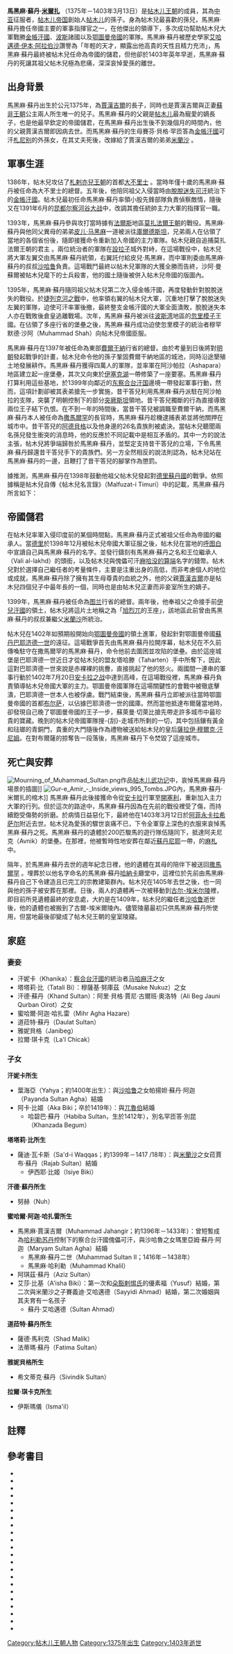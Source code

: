 {{Infobox royalty
|image = Wedding of Timurid Princes.png
|caption =馬黑麻·蘇丹與其弟[[皮儿·马黑麻|皮儿·马黑麻]]以及叔叔[[沙哈鲁|沙哈鲁]]三人成婚的婚禮慶典場景
|name =馬黑麻·蘇丹·米爾扎
|title = 帖木兒帝國王子
|birth_date      = 1375年
|birth_place     = 
|death_date      = {{death date and age|1403|3|13|1375|df=y}}
|death_place     = 今[[土耳其|土耳其]][[阿菲永卡拉希萨尔|阿菲永卡拉希萨尔]]附近
|place of burial= 今[[乌兹别克斯坦|烏茲別克]][[撒馬爾罕|撒馬爾罕]]的[[古尔-埃米尔陵|古尔-埃米尔陵]]
|spouse           = 
|issue = [[馬黑麻·蘇丹#家庭|見下文]]
|full name       = 馬黑麻·蘇丹·米爾扎
|house           = [[帖木儿王朝|帖木儿王朝]]
|father          = [[贾汉吉尔_(帖木儿之子)|賈漢吉爾]]
|mother          = {{le|賽芬·貝格·罕匝答|Sevin Beg Khanzada}}
|religion        = [[伊斯兰教|伊斯兰教]]
}}
'''馬黑麻·蘇丹·[[米爾扎|米爾扎]]''' （1375年－1403年3月13日）是[[帖木儿王朝|帖木儿王朝]]的成員，其為[[中亚|中亚]]征服者，[[帖木儿帝国|帖木儿帝国]]創始人[[帖木儿|帖木儿]]的孫子。身為帖木兒最喜歡的孫兒，馬黑麻·蘇丹擔任帝國主要的軍事指揮官之一，在他傑出的領導下，多次成功幫助帖木兒大軍戰勝[[金帳汗國|金帳汗國]]、[[波斯|波斯]]諸國以及[[鄂圖曼帝國|鄂圖曼帝國]]的軍隊。馬黑麻·蘇丹被歷史學家[[艾哈邁德·伊本·阿拉伯沙|艾哈邁德·伊本·阿拉伯沙]]讚譽為「年輕的天才，顯露出他高貴的天性且精力充沛」{{sfnp|ibn Arabshah|1936|p=31}}，馬黑麻·蘇丹最終被帖木兒任命為帝國的儲君，但他卻於1403年英年早逝，馬黑麻·蘇丹的死讓其祖父帖木兒極為悲痛，深深哀悼愛孫的離世。

==出身背景==
馬黑麻·蘇丹出生於公元1375年，為[[贾汉吉尔_(帖木儿之子)|賈漢吉爾]]的長子，同時也是賈漢吉爾與正妻[[蘇非王朝|蘇非王朝]]公主{{le|賽芬·貝格·罕匝答|Sevin Beg Khanzada}}兩人所生唯一的兒子{{sfnp|Woods|1991|p=17}}。馬黑麻·蘇丹的父親是[[帖木儿|帖木儿]]最為寵愛的嫡長子，也是他最早欽定的帝國儲君，在馬黑麻·蘇丹出生後不到幾個月的時間內，他的父親賈漢吉爾即因病去世{{sfnp|Marefat|1991|p=238}}{{sfnp|Woods|1990|p=112}}。而馬黑麻·蘇丹的生母賽芬·貝格·罕匝答為[[金帳汗國|金帳汗國]]可汗[[札尼别|札尼别]]的外孫女，在其丈夫死後，改嫁給了賈漢吉爾的弟弟[[米蘭沙|米蘭沙]] {{sfnp|Woods|1990|p=113}}{{sfnp|Karomatov|2001|p=57}}。

==軍事生涯==
1386年，帖木兒攻佔了[[札剌亦兒王朝|札剌亦兒王朝]]的首都[[大不里士|大不里士]] {{sfnp|Pfeiffer|2013|p=345}}。當時年僅十歲的馬黑麻·蘇丹被任命為大不里士的總督{{sfnp|Jamaluddin|1995|p=84}}。五年後，他陪同祖父入侵當時由[[脫脫迷失|脫脫迷失]][[可汗|可汗]]統治下的[[金帳汗國|金帳汗國]]。帖木兒最初任命馬黑麻·蘇丹率領小股先鋒部隊負責偵察敵情，隨後又在1391年6月的[[昆都尔察河谷大战|昆都尔察河谷大战]]中，改調其擔任統帥主力大軍的指揮官一職{{sfnp|Marozzi|2012|pp=184–87}}。

1393年，馬黑麻·蘇丹參與攻打當時據有[[法爾斯省|法爾斯]]地區[[莫扎法爾王朝|莫扎法爾王朝]]的戰役。馬黑麻·蘇丹與他同父異母的弟弟[[皮儿·马黑麻|皮儿·马黑麻]]一道被派往[[庫爾德斯坦|庫爾德斯坦]]，兄弟兩人在佔領了當地的各個省份後，隨即接獲命令重新加入帝國的主力軍隊{{sfnp|Qazvini|1913|p=205}}{{sfnp|Yazdī|2008|p=180}}。帖木兒親自追捕莫扎法爾王朝的君主{{le|沙阿·曼蘇爾|Shah Mansur (Muzaffarid)}} {{sfnp|Lamb|1913|p=180}}。兩位統治者的軍隊在[[設拉子|設拉子]]城外對峙，在這場戰役中，帖木兒將大軍左翼交由馬黑麻·蘇丹統領，右翼託付給皮兒·馬黑麻，而中軍則委由馬黑麻·蘇丹的叔叔[[沙哈鲁|沙哈鲁]]負責。這場戰鬥最終以帖木兒軍隊的大獲全勝而告終，沙阿·曼蘇爾被帖木兒麾下的士兵殺害，他的國土隨後被併入帖木兒帝國的版圖內{{sfnp|Qazvini|1913|pp=205-06}}。

1395年，馬黑麻·蘇丹隨同祖父帖木兒第二次入侵金帳汗國，再度發動針對脫脫迷失的戰役。於[[捷列克河之戰|捷列克河之戰]]中，他率領右翼的帖木兒大軍，沉重地打擊了脫脫迷失左翼的軍隊，迫使可汗率軍後撤，最終整支金帳汗國的大軍全面潰敗，脫脫迷失本人亦在戰敗後倉皇逃離戰場{{sfnp|Marozzi|2012|pp=196}}。次年，馬黑麻·蘇丹被派往[[波斯湾|波斯湾]]地區的[[忽里模子|忽里模子]]王國。在佔領了多座行省的堡壘之後，馬黑麻·蘇丹成功迫使忽里模子的統治者穆罕默德·沙阿（Muhammad Shah）向帖木兒帝國臣服{{sfnp|Habib|Nizami|1970|p=118}}。

馬黑麻·蘇丹在1397年被任命為東部[[费尔干纳盆地|費爾干納]]行省的總督。由於考量到日後將對[[明朝|明朝]]發起戰爭的計畫，帖木兒命令他的孫子鞏固費爾干納地區的城池，同時沿途墾殖土地發展耕作{{sfnp|Jamaluddin|1995|p=84}}。馬黑麻·蘇丹獲得四萬人的軍隊，並率軍在阿沙帕拉（Ashapara）地區建立起一座堡壘，其次又向東於[[伊塞克湖|伊塞克湖]]一帶修築了一座要塞。馬黑麻·蘇丹打算利用這些基地，於1399年向鄰近的[[东察合台汗国|东察合台汗国]]邊境一帶發起軍事行動，然而，這項計劃卻被其表弟{{le|昔干答兒|Iskandar (Timurid dynasty)}}搶先一步實施，昔干答兒利用馬黑麻·蘇丹派駐在阿沙帕拉的支隊，突襲了明朝控制下的部分[[突厥斯坦|突厥斯坦]]領地。昔干答兒獨斷的行為直接導致兩位王子結下仇恨{{sfnp|Barthold|1963|p=51}}。在不到一年的時間後，當昔干答兒被調職至費爾干納，而馬黑麻·蘇丹本人被任命為[[撒馬爾罕|撒馬爾罕]]的長官時，馬黑麻·蘇丹趁機逮捕表弟並將他關押在城市中。昔干答兒的[[阿德貝格|阿德貝格]]以及他身邊的26名貴族則被處決。當帖木兒聽聞兩名孫兒發生衝突的消息時，他的反應於不同記載中是相互矛盾的。其中一方的說法主張，帖木兒將爭端歸咎於馬黑麻·蘇丹，並堅定支持昔干答兒的立場，下令馬黑麻·蘇丹歸還昔干答兒手下的貴族們。另一方全然相反的說法則認為，帖木兒站在馬黑麻·蘇丹的一邊，且鞭打了昔干答兒的腳掌作為懲罰{{sfnp|Barthold|1963|p=35}}。

據推測，馬黑麻·蘇丹在1398年鼓動他祖父帖木兒發起對[[德里蘇丹國|德里蘇丹國]]的戰爭。依照據稱是帖木兒自傳《帖木兒名言錄》（Malfuzat-i Timuri）中的記載{{sfnp|Roy|2015|pp=103, 111}}，馬黑麻·蘇丹所言如下：

{{Quote|text=「印度整個國家四處皆是黃金和珠寶，當中有出產金礦、白銀、鑽石、紅寶石、綠寶石、錫礦、鋼鐵、銅礦、水銀等十七座的礦山。而那裏生長的植物適合用於製作服裝，此外還有散發出芳香的植物與甘蔗，這個國家終年有著蒼翠蔥蘢的景色，風光旖旎的美景令人心曠神怡。現在，既然當地大部分的居民都是多神教信徒、異教徒、偶像與太陽的崇拜者，為此在真主和先知的指示下，我們征服這些人是正確的{{sfnp|Elliot|Dowson|1871|pp=396–97}}。」}}

==帝國儲君==
在帖木兒率軍入侵印度前的某個時間點，馬黑麻·蘇丹正式被祖父任命為帝國的繼承人。當[[德里|德里]]於1398年12月被帖木兒帝國大軍征服之後，帖木兒在當地的[[呼图白|呼图白]]中宣讀自己與馬黑麻·蘇丹的名字{{sfnp|Manz|2007|p=17}}。並發行鑄刻有馬黑麻·蘇丹之名和王位繼承人（Vali al-lakhd）的頭銜，以及帖木兒與傀儡可汗[[麻哈没的算端|麻哈没的算端]]名字的錢幣{{sfnp|Karomatov|2001|p=82}}。帖木兒對於選擇自己繼任者的考量條件，主要是注重出身的高低，而非考慮個人的地位或成就，馬黑麻·蘇丹除了擁有其生母尊貴的血統之外，他的父親[[贾汉吉尔_(帖木儿之子)|賈漢吉爾]]亦是帖木兒四個兒子中最年長的一個，同時也是由帖木兒正妻而非妾室所生的嫡子{{sfnp|Manz|2007|p=16}}。

1399年，馬黑麻·蘇丹被任命為[[图兰|图兰]]行省的總督。兩年後，他奉祖父之命接手前[[伊兒汗國|伊兒汗國]]的領土，帖木兒將這片土地稱之為「[[旭烈兀|旭烈兀]]的王座」，該地區此前曾由馬黑麻·蘇丹的叔叔兼繼父[[米蘭沙|米蘭沙]]所統治{{sfnp|Jamaluddin|1995|p=84}}{{sfnp|Barthold|1963|p=36}}。

帖木兒在1402年如預期般開始向[[鄂圖曼帝國|鄂圖曼帝國]]的領土進軍，發起針對鄂圖曼帝國[[苏丹_(称谓)|蘇丹]][[巴耶济德一世|巴耶济德一世]]的遠征。這場戰爭首先由馬黑麻·蘇丹拉開序幕，帖木兒在不久前傳喚駐守在撒馬爾罕的馬黑麻·蘇丹，命令他前去圍困並攻陷{{le|凱馬赫|Kamakh}}的堡壘。由於這座城堡是巴耶濟德一世近日才從帖木兒的盟友塔哈滕（Taharten）手中所奪下，因此這對巴耶濟德一世來說是赤裸裸的挑釁，直接挑起了他的怒火{{sfnp|Marozzi|2012|p=337}}。兩國間一連串的軍事行動於1402年7月20日[[安卡拉之战|安卡拉之战]]中達到高峰，在這場戰役裡，馬黑麻·蘇丹負責領導帖木兒帝國大軍的主力{{sfnp|Roberts|2008|p=336}}。鄂圖曼帝國軍隊在這場關鍵性的會戰中被徹底擊潰，巴耶濟德一世本人也被俘虜{{sfnp|Habib|Nizami|1970|pp=127-28}}。戰鬥結束後，馬黑麻·蘇丹立即被派往當時鄂圖曼帝國的首都[[布尔萨|布尔萨]]，以佔據巴耶濟德一世的國庫{{sfnp|Imber|1990|p=55}}。然而當他抵達布爾薩當地時，卻發現自己晚了鄂圖曼帝國的王子{{le|蘇萊曼·切萊比|Süleyman Çelebi}}一步，蘇萊曼·切萊比搶先帶走許多城市中最珍貴的寶藏。晚到的帖木兒帝國軍隊搜-{刮}-走城市所剩的一切，其中包括鑲有黃金和琺瑯的青銅門，貴重的大門隨後作為禮物被送給帖木兒的皇后[[薩拉伊·穆爾克·汗尼姆|薩拉伊·穆爾克·汗尼姆]]。在對布爾薩的掠奪告一段落後，馬黑麻·蘇丹下令焚毀了這座城市{{sfnp|Marozzi|2012|p=347}}。

==死亡與安葬==
[[Image:Mourning_of_Muhammad_Sultan.png|thumb]]作品[[帖木儿武功记|帖木儿武功记]]中，哀悼馬黑麻·蘇丹{{le|靈柩臺|catafalque}}場景的插圖]]
[[Image:Gur-e_Amir_-_Inside_views_995_Tombs.JPG|thumb]]內，馬黑麻·蘇丹·米爾扎的棺木]]
馬黑麻·蘇丹此後接獲命令從[[安卡拉|安卡拉]]行軍至[[開塞利|開塞利]]，重新加入主力大軍的行列{{sfnp|Imber|1990|p=55}}。但於這次的路途中，馬黑麻·蘇丹因為在先前的戰役裡受了傷，而持續飽受傷勢的折磨{{sfnp|Bernus-Taylor|2003|p=27}}。於病情日益惡化下，最終他在1403年3月12日於[[阿菲永卡拉希萨尔|阿菲永卡拉希萨尔]]附近去世。帖木兒為愛孫的驟世哀痛不已，下令全軍穿上深色的衣服來哀悼馬黑麻·蘇丹之死。馬黑麻·蘇丹的遺體於200匹駿馬的遊行隊伍隨同下，抵達阿夫尼克（Avnik）的堡壘。在那裡，他被暫時性地安葬在鄰近[[蘇丹尼耶|蘇丹尼耶]]一帶，{{le|基達王國|Qedarites|基達}}的[[麻札|麻札]]中{{sfnp|Barthold|1974|p=76}}。

隔年，於馬黑麻·蘇丹去世的週年紀念日裡，他的遺體在其母{{le|賽芬·貝格·罕匝答|Sevin Beg Khanzada}}的陪伴下被送回[[撒馬爾罕|撒馬爾罕]] {{sfnp|Barthold|1974|p=76}}。埋葬於以他名字命名的馬黑麻·蘇丹[[哈納卡|哈納卡]]廳堂中，這裡位於先前由馬黑麻·蘇丹自己下令建造且已完工的宗教建築群內。帖木兒在1405年去世之後，也一同與他的孫子被安葬在那裡。日後，兩人的遺體再一次被移動到[[古尔-埃米尔陵|古尔-埃米尔陵]]裡，即目前所見遺體最終的安息處，大約是在1409年，帖木兒的繼任者[[沙哈鲁|沙哈鲁]]逝世後，他的遺體也被搬到了古爾-埃米爾陵內{{sfnp|Jackson|Lockhart|1986|pp=83, 737}}。儘管陵墓最初只供馬黑麻·蘇丹所使用，但當地最後卻變成了帖木兒王朝的皇室陵寢{{sfnp|Masson|Pugachenkova|1980|p=129}}。

==家庭==
===妻妾===
*汗妮卡（Khanika）：[[察合台汗國|察合台汗國]]的統治者[[马哈麻|马哈麻]][[汗_(頭銜)|汗]]之女
*塔塔莉·比（Tatali Bi）：穆薩基·努庫茲（Musake Nukuz）之女
*汗德·蘇丹（Khand Sultan）：阿里·貝格·賈尼·古爾班·奧洛特（Ali Beg Jauni Qurban Oirot）之女
*蜜哈爾·阿迦·哈扎雷（Mihr Agha Hazare）
*道菈特·蘇丹（Daulat Sultan）
*雅妮貝格（Janibeg）
*拉爾·琪卡克（La'l Chicak）

===子女===
'''汗妮卡所生'''
*葉海亞（Yahya；約1400年出生）：與[[沙哈鲁|沙哈鲁]]之女帕揚妲·蘇丹·阿迦（Payanda Sultan Agha）結婚
*阿卡·比姬（Aka Biki；卒於1419年）：與[[兀魯伯|兀魯伯]]結婚
**哈碧巴·蘇丹（Habiba Sultan，生於1412年），別名罕匝答·別昆（Khanzada Begum）{{sfnp|Woods|1991|pp=43-44}}

'''塔塔莉·比所生'''
*薩迪·瓦卡斯（Sa'd-i Waqqas；約1399年－1417 /18年）：與[[米蘭沙|米蘭沙]]之女菈賈布·蘇丹（Rajab Sultan）結婚
**伊西耶·比姬（Isiye Biki）

'''汗德·蘇丹所生'''
*努赫（Nuh）

'''蜜哈爾·阿迦·哈扎雷所生'''
*馬黑麻·賈漢吉爾（Muhammad Jahangir；約1396年－1433年）：曾短暫成為[[哈利勒苏丹|哈利勒苏丹]]控制下的察合台汗國傀儡可汗{{sfnp|Manz|2007|p=20}}，與沙哈魯之女瑪里亞姆·蘇丹·阿迦（Maryam Sultan Agha）結婚
**馬黑麻·蘇丹二世（Muhammad Sultan II；1416年－1438年）
**馬黑麻·哈利勒（Muhammad Khalil）
*阿琪茲·蘇丹（Aziz Sultan）
*艾莎·比基（A'isha Biki）：第一次和[[杜格拉特|朵豁剌惕氏]]的優素福（Yusuf）結婚，第二次與米蘭沙之子賽義迪·艾哈邁德（Sayyidi Ahmad）結婚，第二次婚姻與其夫育有一名孩子
**蘇丹·艾哈邁德（Sultan Ahmad）{{sfnp|Woods|1991|p=33}}

'''道菈特·蘇丹所生'''
*薩德·馬利克（Shad Malik）
*法蒂瑪·蘇丹（Fatima Sultan）

'''雅妮貝格所生'''
*希文蒂克·蘇丹（Sivindik Sultan）

'''拉爾·琪卡克所生'''
*伊斯瑪儀（Isma'il）{{sfnp|Woods|1991|pp=29-30}}

==註釋==
{{Reflist|30em}}

==參考書目==
*{{Citation|translator=J.H. Sanders|last=ibn Arabshah|first=Ahmad|authorlink=Ahmad ibn Arabshah|title=Tamerlane or Timur: The Great Amir|url=https://archive.org/details/in.ernet.dli.2015.77320/page/n53|year=1936|publisher=Luzac & Co.|location=London}}
*{{Citation|last=Barthold|first=Vasilii Vladimirovitch |authorlink=Vasily Bartold|title=Four Studies on the History of Central Asia|url=https://books.google.com/books?id=-twUAAAAIAAJ&pg=PA51|volume=2|year=1963|publisher=E.J. Brill|location=Leiden}}
*{{Citation|last1=Barthold|first1=Vasilii Vladimirovitch|authorlink1=Vasily Bartold|translator=J. M. Rogers|translator-link=J. M. Rogers|title=V. V. Bartol'd's Article O Pogrebenii Timura ("The Burial of Tīmūr")|journal=Iran|series={{tsl|en|Iran: Journal of the British Institute of Persian Studies||Iran: Journal of the British Institute of Persian Studies}}|volume=12|pages=65–87|year=1974|publisher=British Institute of Persian Studies|jstor=4300504|doi=10.2307/4300504}}
*{{Citation|last=Bernus-Taylor|first=Marthe|title=Tombs of Paradise: The Shah-e Zende in Samarkand and Architectural Ceramics of Central Asia|url=https://books.google.com/books?id=vGDqAAAAMAAJ|year=2003|publisher=Monelle Hayot|isbn=978-2-903824-43-3|accessdate=2020-10-29|archive-date=2021-07-18|archive-url=https://web.archive.org/web/20210718055934/https://books.google.com/books?id=vGDqAAAAMAAJ|dead-url=no}}
*{{Citation|last1=Elliot|first1=Henry Miers|authorlink1=Henry Miers Elliot|last2=Dowson|first2=John|authorlink2=John Dowson|title=The History of India, as Told by Its Own Historians: The Muhammadan Period|url=https://archive.org/details/historyindiaast06elligoog/page/n402|volume=III|year=1871|publisher=Trübner and Company|location=London}}
*{{Citation|last1=Habib|first1=Mohammad|authorlink1=Mohammad Habib|last2=Nizami|first2=Khaliq Ahmad|authorlink2=K. A. Nizami|title=A Comprehensive History of India: The Delhi Sultanat: (A.D. 1206-1526) |url=https://books.google.com/books?id=WzARcgAACAAJ|volume=V The Delhi Sultanat: (A.D. 1206-1526|year=1970|publisher=People's Publishing House}}
*{{Citation|first=Colin|last=Imber|title=The Ottoman empire: 1300-1481|url=https://books.google.com/books?id=lIppAAAAMAAJ|year=1990|publisher=The Isis Press|isbn=978-975-428-015-9|accessdate=2020-10-29|archive-date=2020-11-29|archive-url=https://web.archive.org/web/20201129031112/https://books.google.com/books?id=lIppAAAAMAAJ|dead-url=no}}
*{{Citation|last1=Jackson|first1=Peter|authorlink1=Peter Jackson (historian)|last2=Lockhart|first2=Lawrence|title=The Cambridge History of Iran|url=https://books.google.com/books?id=fY01Tc2SZVEC&pg=83|volume=VI|year=1986|publisher=Cambridge University Press|location=Cambridge|isbn=978-0-521-20094-3}}
*{{Citation|first=Syed|last=Jamaluddin|title=The state under Timur: a study in empire building|url=https://books.google.com/books?id=ARgXAQAAIAAJ|year=1995|publisher=Har-Anand Publications|location=New Delhi}}
*{{Citation|first=Ḣamidulla|last=Karomatov|title=Amir Temur in world history|url=https://books.google.com/books?id=bjdtAAAAMAAJ|year=2001|publisher=Shaq|accessdate=2020-10-29|archive-date=2020-11-19|archive-url=https://web.archive.org/web/20201119174318/https://books.google.com/books?id=bjdtAAAAMAAJ|dead-url=no}}
*{{Citation|last=Lamb|first=Harold|authorlink=Harold Lamb|title=The Earth Shakers|url=https://books.google.com/books?id=0AXGAAAAMAAJ|year=1953|publisher=Doubleday & Company, Inc.|location=Garden City}}
*{{Citation|last=Manz|first=Beatrice Forbes|authorlink=Beatrice Forbes Manz|title=Power, Politics and Religion in Timurid Iran|url=https://books.google.com/books?id=BfkpHz9q_RMC&pg=PA17|year=2007|publisher=Cambridge University Press|location=Cambridge|isbn=978-1-139-46284-6}}
*{{Citation|last=Marefat|first=Roya|title=Beyond the Architecture of Death: Shrine of the Shah-i Zinda in Samarqand|url=https://books.google.com/books?id=1efVAAAAMAAJ|year=1991|publisher=Harvard University}}
*{{Citation|last=Marozzi|first=Justin|authorlink=Justin Marozzi|title=Tamerlane: Sword of Islam, Conqueror of the World|url=https://books.google.com/books?id=802YbRBPGRYC|year=2012|publisher=HarperCollins Publishers|isbn=978-0-00-736973-7}}
*{{Citation|last1=Masson|first1=M. E.|last2=Pugachenkova|first2=G. A.|translator=J. M. Rogers|translator-link=J. M. Rogers|title=Shakhri Syabz pri Timure i Ulug Beke ("Shahr-i Sabz from Tmur to Ulugh Beg")|journal=Iran|series={{tsl|en|Iran: Journal of the British Institute of Persian Studies||Iran: Journal of the British Institute of Persian Studies}}|volume=18|pages=121–143|year=1980|publisher=Iran: Journal of the British Institute of Persian Studies|jstor=4299695|doi=10.2307/4299695}}
*{{Citation|last=Pfeiffer|first=Judith|title=Politics, Patronage and the Transmission of Knowledge in 13th - 15th Century Tabriz|url=https://books.google.com/books?id=BkVWAgAAQBAJ&pg=PA345|year=2013|publisher=BRILL|location=Leiden, Boston|isbn=978-90-04-26257-7}}
*{{Citation|last1=Qazvini|first1=Ḥamd Allah Mustawfi|authorlink1=Hamdallah Mustawfi|translator=Edward Granville Browne|translator-link=Edward Granville Browne|title=Tarikh-i-guzida|url=https://books.google.com/books?id=H98zAQAAMAAJ|series=E.J.W. Gibb Memorial Series|volume=14|year=1913}}
*{{Citation|last=Roberts|first=Andrew|authorlink=Andrew Roberts (historian)|title=The Art of War: Great Commanders of the Ancient and Medieval Worlds 1600 BC - AD 1600|url=https://books.google.com/books?id=8RoqAQAAIAAJ|year=2008|publisher=Quercus|location=London}}
*{{Citation|first=Kaushik|last=Roy|title=Warfare in Pre-British India - 1500BCE to 1740CE|url=https://books.google.com/books?id=oh7ICQAAQBAJ|year=2015|publisher=Taylor & Francis|location=Abingdon, New York|isbn=978-1-317-58691-3|accessdate=2020-10-29|archive-date=2021-07-31|archive-url=https://web.archive.org/web/20210731010220/https://books.google.com/books?id=oh7ICQAAQBAJ|dead-url=no}}
*{{Citation|first=John E.|last=Woods|authorlink=John E. Woods (historian)|title=The Timurid dynasty|url=https://books.google.com/books?id=0XcMAQAAMAAJ|year=1991|publisher=Indiana University, Research Institute for Inner Asian Studies|accessdate=2020-10-29|archive-date=2020-06-03|archive-url=https://web.archive.org/web/20200603063603/https://books.google.com/books?id=0XcMAQAAMAAJ|dead-url=no}}
*{{citation|last=Woods|first=John E.|authorlink=John E. Woods (historian)|editor1=Martin Bernard Dickson|editor2=Michel M. Mazzaoui|editor3=Vera Basch Moreen|title=Timur's Genealogy|journal=Intellectual Studies on Islam: Essays Written in Honor of Martin B. Dickson|url=https://books.google.com/books?id=yxmCAAAAIAAJ|year=1990|publisher=University of Utah Press|location=Salt Lake City|isbn=978-0-87480-342-6|accessdate=2020-10-29|archive-date=2021-11-28|archive-url=https://web.archive.org/web/20211128102713/https://books.google.com/books?id=yxmCAAAAIAAJ|dead-url=no}}
*{{Citation|last1=Yazdī|first1=Sharaf al-Dīn ʻAlī|authorlink1=Sharaf ad-Din Ali Yazdi|translator=K̲h̲ān Muḥammad ʻĀt̤if|title=Amir Timur Beg (1336-1396): English rendering of Molana Sharf-ud-din Ali Yezdi's Persian Zafarnamah|url=https://books.google.com/books?id=YT8MAQAAMAAJ|volume=1|year=2008|publisher=New Royal Book Company|location=Lucknow|isbn=978-81-89267-61-2}}

[[Category:帖木儿王朝人物|Category:帖木儿王朝人物]]
[[Category:1375年出生|Category:1375年出生]]
[[Category:1403年逝世|Category:1403年逝世]]